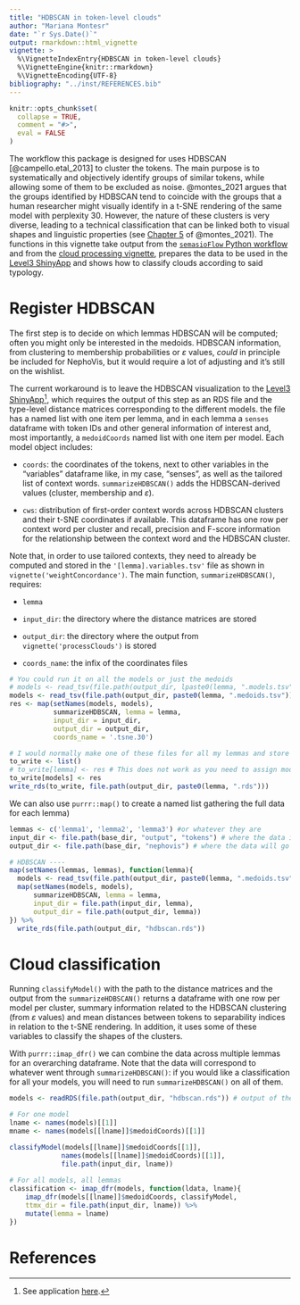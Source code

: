 ```yaml
---
title: "HDBSCAN in token-level clouds"
author: "Mariana Montesr"
date: "`r Sys.Date()`"
output: rmarkdown::html_vignette
vignette: >
  %\VignetteIndexEntry{HDBSCAN in token-level clouds}
  %\VignetteEngine{knitr::rmarkdown}
  %\VignetteEncoding{UTF-8}
bibliography: "../inst/REFERENCES.bib"
---
```


```r
knitr::opts_chunk$set(
  collapse = TRUE,
  comment = "#>",
  eval = FALSE
)
```

The workflow this package is designed for uses HDBSCAN [@campello.etal_2013] to cluster the tokens. The main purpose is to systematically and objectively identify groups of similar tokens, while allowing some of them to be excluded as noise. @montes_2021 argues that the groups identified by HDBSCAN tend to coincide with the groups that a human researcher might visually identify in a t-SNE rendering of the same model with perplexity 30. However, the nature of these clusters is very diverse, leading to a technical classification that can be linked both to visual shapes and linguistic properties (see [Chapter 5](https://cloudspotting.marianamontes.me/shapes.html) of @montes_2021).
The functions in this vignette take output from the
[`semasioFlow` Python workflow](https://montesmariana.github.io/semasioFlow/tutorials/createClouds.html)
and from the [cloud processing vignette](processClouds.html), prepares the data to be used in the [Level3 ShinyApp](https://github.com/montesmariana/Level3) and shows how to classify clouds according to said typology.

# Register HDBSCAN 

The first step is to decide on which lemmas HDBSCAN will be computed; often you might only be interested in the medoids.
HDBSCAN information, from clustering to membership probabilities or $\varepsilon$ values, *could* in principle be included for NephoVis, but it would require a lot of adjusting and it's still on the wishlist.

The current workaround is to leave the HDBSCAN visualization to the [Level3 ShinyApp](https://github.com/montesmariana/Level3)^[See application [here](https://marianamontes.shinyapps.io/Level3/).],
which requires the output of this step as an RDS file and the type-level distance matrices corresponding to the different models.
the file has a named list with one item per lemma, and in each lemma a `senses` dataframe with token IDs and other general information of interest and, most importantly, a `medoidCoords` named list with one item per model. Each model object includes:

- `coords`: the coordinates of the tokens, next to other variables in the "variables" dataframe like, in my case, "senses", as well as the tailored list of context words. `summarizeHDBSCAN()` adds the HDBSCAN-derived values (cluster, membership and $\varepsilon$).

- `cws`: distribution of first-order context words across HDBSCAN clusters and their t-SNE coordinates if available. This dataframe has one row per context word per cluster and recall, precision and F-score information for the relationship between the context word and the HDBSCAN cluster.

Note that, in order to use tailored contexts, they need to already be computed and stored in the `'[lemma].variables.tsv'` file as shown in `vignette('weightConcordance')`.
The main function, `summarizeHDBSCAN()`, requires:

- `lemma`

- `input_dir`: the directory where the distance matrices are stored

- `output_dir`: the directory where the output from `vignette('processClouds')` is stored

- `coords_name`: the infix of the coordinates files

```r
# You could run it on all the models or just the medoids
# models <- read_tsv(file.path(output_dir, lpaste0(lemma, ".models.tsv")))$`_model` # all models
models <- read_tsv(file.path(output_dir, paste0(lemma, ".medoids.tsv")))$medoids # only medoids
res <- map(setNames(models, models),
           summarizeHDBSCAN, lemma = lemma,
           input_dir = input_dir,
           output_dir = output_dir,
           coords_name = '.tsne.30')

# I would normally make one of these files for all my lemmas and store it within the github directory above the lemma subdirectories
to_write <- list()
# to_write[lemma] <- res # This does not work as you need to assign models, not lemma
to_write[models] <- res
write_rds(to_write, file.path(output_dir, paste0(lemma, ".rds")))
```

We can also use `purrr::map()` to create a named list gathering the full data for each lemma)

```r
lemmas <- c('lemma1', 'lemma2', 'lemma3') #or whatever they are
input_dir <- file.path(base_dir, "output", "tokens") # where the data is stored
output_dir <- file.path(base_dir, "nephovis") # where the data will go

# HDBSCAN ----
map(setNames(lemmas, lemmas), function(lemma){
  models <- read_tsv(file.path(output_dir, paste0(lemma, ".medoids.tsv")))$medoids # only medoids
  map(setNames(models, models),
      summarizeHDBSCAN, lemma = lemma,
      input_dir = file.path(input_dir, lemma),
      output_dir = file.path(output_dir, lemma))
}) %>%
  write_rds(file.path(output_dir, "hdbscan.rds"))
```

# Cloud classification

Running `classifyModel()` with the path to the distance matrices and
the output from the `summarizeHDBSCAN()` returns a dataframe with one row per model per
cluster, summary information related to the HDBSCAN clustering (from $\varepsilon$ values)
and mean distances between tokens to separability indices in relation to the
t-SNE rendering.
In addition, it uses some of these variables to classify the shapes of the clusters.

With `purrr::imap_dfr()` we can combine the data across multiple lemmas for an overarching
dataframe. Note that the data will correspond to whatever went through `summarizeHDBSCAN()`:
if you would like a classification for all your models, you will need to run
`summarizeHDBSCAN()` on all of them.

```r
models <- readRDS(file.path(output_dir, "hdbscan.rds")) # output of the previous section

# For one model
lname <- names(models)[[1]]
mname <- names(models[[lname]]$medoidCoords)[[1]]

classifyModel(models[[lname]]$medoidCoords[[1]],
             names(models[[lname]]$medoidCoords)[[1]],
             file.path(input_dir, lname))
             
# For all models, all lemmas
classification <- imap_dfr(models, function(ldata, lname){
    imap_dfr(models[[lname]]$medoidCoords, classifyModel,
    ttmx_dir = file.path(input_dir, lname)) %>% 
    mutate(lemma = lname)
})
```

# References
